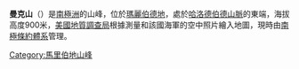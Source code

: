 {{coord|85|28|S|144|42|W|source:GNIS|display=title}}

'''曼克山'''（{{lang-en|Mount Manke}}）是[[南極洲|南極洲]]的山峰，位於[[瑪麗伯德地|瑪麗伯德地]]，處於[[哈洛德伯德山脈|哈洛德伯德山脈]]的東端，海拔高度900米，[[美國地質調查局|美國地質調查局]]根據測量和該國海軍的空中照片繪入地圖，現時由[[南極條約體系|南極條約體系]]管理。

{{DEFAULTSORT:Mount Manke}}
[[Category:馬里伯地山峰|Category:馬里伯地山峰]]


{{MarieByrdLand-geo-stub}}